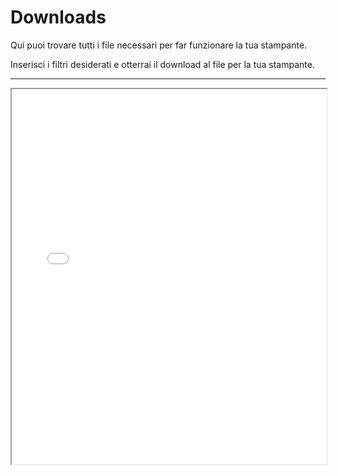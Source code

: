 # Downloads

Qui puoi trovare tutti i file necessari per far funzionare la tua stampante.

Inserisci i filtri desiderati e otterrai il download al file per la tua stampante.

* * *

<iframe src='assets/downloads/download.html' width='100%' height='600px'></iframe>
